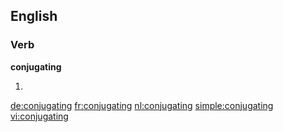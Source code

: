 ==English==
===Verb===
'''conjugating'''
# {{present participle of|[[conjugate]]}}

[[de:conjugating]]
[[fr:conjugating]]
[[nl:conjugating]]
[[simple:conjugating]]
[[vi:conjugating]]